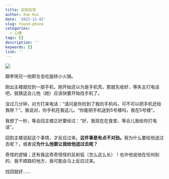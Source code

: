 ```yaml
---
title: 后知后觉
author: Xue Kui
date: '2022-12-02'
slug: found-phone
categories:
  - 心情
tags: []
description: ''
keywords: []
link: ''
---
```


![](images/ios-16-featured-image-1.jpg)

跟李琦兄一拍即合去吃旋转小火锅。

刚出主楼就捡到一部手机，刚开始还以为是手机壳。那就先收好，等失主打电话吧，我猜这会儿他（她）应该快要开始找手机了。

没过几分钟，对方打来电话：“请问是你捡到了我的手机吗，可不可以把手机还给我呀？”。我说对，你手机在我这儿。“你能把手机送到5号楼吗，我在5号楼”。


我想了一秒，等会回主楼正好要经过：“好，我现在在食堂，等会儿我给你打电话”。


回到主楼说起这个事情，才反应过来。**这件事是有点不对劲。**我为什么要给他送过去呢？，或者说**为什么他要让我给他送过去呢？**

奇怪的逻辑；还有我这奇奇怪怪的反射弧（怎么这么长）！也许他说他在任何别的、我不顺路的地方，我可能会马上反应过来。

找回就好......








